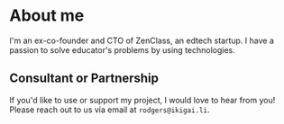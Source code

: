 # About me

I'm an ex-co-founder and CTO of ZenClass, an edtech startup.
I have a passion to solve educator's problems by using technologies.

## Consultant or Partnership
If you'd like to use or support my project, I would love to hear from you!
Please reach out to us via email at `rodgers@ikigai.li`.
